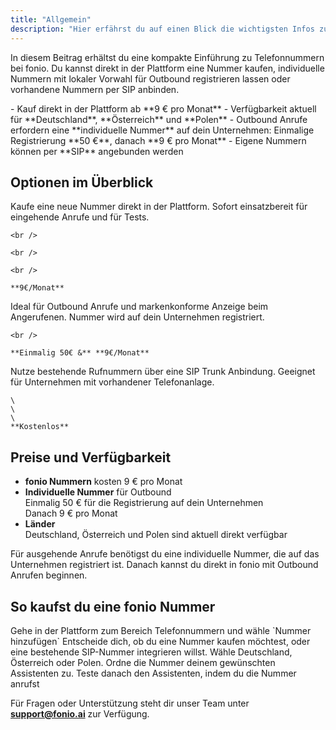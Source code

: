 ```yaml
---
title: "Allgemein"
description: "Hier erfährst du auf einen Blick die wichtigsten Infos zu Telefonnummern bei fonio"
---
```


In diesem Beitrag erhältst du eine kompakte Einführung zu Telefonnummern bei fonio. Du kannst direkt in der Plattform eine Nummer kaufen, individuelle Nummern mit lokaler Vorwahl für Outbound registrieren lassen oder vorhandene Nummern per SIP anbinden.

<Card title="Kurzüberblick">
  - Kauf direkt in der Plattform ab **9 € pro Monat**
  - Verfügbarkeit aktuell für **Deutschland**, **Österreich** und **Polen**
  - Outbound Anrufe erfordern eine **individuelle Nummer** auf dein Unternehmen:
    Einmalige Registrierung **50 €**, danach **9 € pro Monat**
  - Eigene Nummern können per **SIP** angebunden werden
</Card>

## Optionen im Überblick

<CardGroup cols={3}>
  <Card title="fonio Nummern" icon="phone">
    Kaufe eine neue Nummer direkt in der Plattform. Sofort einsatzbereit für eingehende Anrufe und für Tests.

    <br />

    <br />

    <br />

    **9€/Monat**
  </Card>
  <Card title="Nummern mit individueller Vorwahl" icon="badge-check">
    Ideal für Outbound Anrufe und markenkonforme Anzeige beim Angerufenen. Nummer wird auf dein Unternehmen registriert.

    <br />

    **Einmalig 50€ &** **9€/Monat**
  </Card>
  <Card title="SIP Nummern" icon="plug">
    Nutze bestehende Rufnummern über eine SIP Trunk Anbindung. Geeignet für Unternehmen mit vorhandener Telefonanlage.

    \
    \
    \
    **Kostenlos**
  </Card>
</CardGroup>

## Preise und Verfügbarkeit

- **fonio Nummern** kosten 9 € pro Monat
- **Individuelle Nummer** für Outbound\
  Einmalig 50 € für die Registrierung auf dein Unternehmen\
  Danach 9 € pro Monat
- **Länder**\
  Deutschland, Österreich und Polen sind aktuell direkt verfügbar

<Note>
  Für ausgehende Anrufe benötigst du eine individuelle Nummer, die auf das Unternehmen registriert ist. Danach kannst du direkt in fonio mit Outbound Anrufen beginnen.
</Note>

## So kaufst du eine fonio Nummer

<Steps>
  <Step title="Bereich Telefonnummern öffnen">
    Gehe in der Plattform zum Bereich Telefonnummern und wähle `Nummer hinzufügen`
  </Step>
  <Step title="Typ der Nummer wählen">
    Entscheide dich, ob du eine Nummer kaufen möchtest, oder eine bestehende SIP-Nummer integrieren willst.
  </Step>
  <Step title="Land auswählen">
    Wähle Deutschland, Österreich oder Polen.
  </Step>
  <Step title="Nummer zuweisen">
    Ordne die Nummer deinem gewünschten Assistenten zu. Teste danach den Assistenten, indem du die Nummer anrufst
  </Step>
</Steps>

Für Fragen oder Unterstützung steht dir unser Team unter [**support@fonio.ai**](mailto:support@fonio.ai) zur Verfügung.